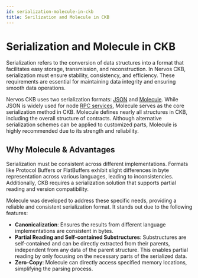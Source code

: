 ```yaml
---
id: serialization-molecule-in-ckb
title: Serilization and Molecule in CKB
---
```



# Serialization and Molecule in CKB

Serialization refers to the conversion of data structures into a format that facilitates easy storage, transmission, and reconstruction. In Nervos CKB, serialization must ensure stability, consistency, and efficiency. These requirements are essential for maintaining data integrity and ensuring smooth data operations.

Nervos CKB uses two serialization formats: [JSON](https://www.json.org/json-en.html) and [Molecule](https://github.com/nervosnetwork/molecule). While JSON is widely used for node [RPC services](https://www.jsonrpc.org/specification), Molecule serves as the core serialization method in CKB. Molecule defines nearly all structures in CKB, including the overall structure of contracts. Although alternative serialization schemes can be applied to customized parts, Molecule is highly recommended due to its strength and reliability.

## Why Molecule & Advantages

Serialization must be consistent across different implementations. Formats like Protocol Buffers or FlatBuffers exhibit slight differences in byte representation across various languages, leading to inconsistencies. Additionally, CKB requires a serialization solution that supports partial reading and version compatibility.

Molecule was developed to address these specific needs, providing a reliable and consistent serialization format. It stands out due to the following features:

- **Canonicalization**: Ensures the results from different language implementations are consistent in bytes.
- **Partial Reading and Self-contained Substructures**: Substructures are self-contained and can be directly extracted from their parents, independent from any data of the parent structure. This enables partial reading by only focusing on the necessary parts of the serialized data.
- **Zero-Copy**: Molecule can directly access specified memory locations, simplifying the parsing process.
